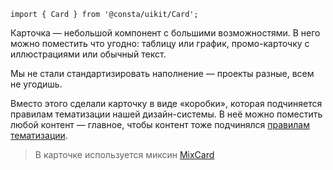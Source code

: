 
```tsx
import { Card } from '@consta/uikit/Card';
```

Карточка — небольшой компонент с большими возможностями. В него можно поместить что угодно:
таблицу или график, промо-карточку с иллюстрациями или обычный текст.

Мы не стали стандартизировать наполнение — проекты разные, всем не угодишь.

Вместо этого сделали карточку в виде «коробки», которая подчиняется правилам
тематизации нашей дизайн-системы. В неё можно поместить любой контент —
главное, чтобы контент тоже подчинялся [правилам тематизации](##LIBS.LIB.STAND/lib:uikit/stand:theme-themeabout).

> В карточке используется миксин [MixCard](##LIBS.LIB.STAND/lib:uikit/stand:mixs-mixcard-stable)

<CardExampleBasic />
